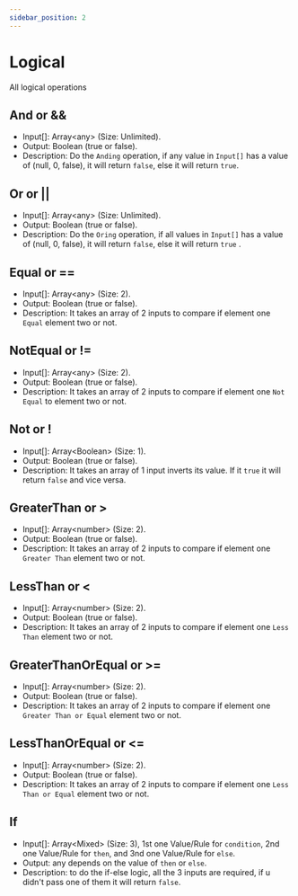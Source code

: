 ```yaml
---
sidebar_position: 2
---
```




# Logical

All logical operations

## And or && 
  * Input[]: Array<any\> (Size: Unlimited).
  * Output: Boolean (true or false).
  * Description: Do the `Anding` operation, if any value in `Input[]` has a value of (null, 0, false), it will return `false`, else it will return `true`. 
<JsonLangRunner example="8" height="10vh" key="example8"></JsonLangRunner>

## Or or ||
  * Input[]: Array<any\> (Size: Unlimited).
  * Output: Boolean (true or false).
  * Description: Do the `Oring` operation, if all values in `Input[]` has a value of (null, 0, false), it will return `false`, else it will return `true` .
<JsonLangRunner example="9" height="10vh" key="example9"></JsonLangRunner>

## Equal or ==
  * Input[]: Array<any\> (Size: 2).
  * Output: Boolean (true or false).
  * Description: It takes an array of 2 inputs to compare if element one `Equal` element two or not.
<JsonLangRunner example="10" height="10vh" key="example10"></JsonLangRunner>

## NotEqual or !=
  * Input[]: Array<any\> (Size: 2).
  * Output: Boolean (true or false).
  * Description: It takes an array of 2 inputs to compare if element one `Not Equal` to element two or not.
<JsonLangRunner example="11" height="10vh" key="example11"></JsonLangRunner>

## Not or !
  * Input[]: Array<Boolean\> (Size: 1).
  * Output: Boolean (true or false).
  * Description: It takes an array of 1 input inverts its value. If it `true` it will return `false` and vice versa.
<JsonLangRunner example="12" height="10vh" key="example12"></JsonLangRunner>

## GreaterThan or >
  * Input[]: Array<number\> (Size: 2).
  * Output: Boolean (true or false).
  * Description: It takes an array of 2 inputs to compare if element one `Greater Than` element two or not.
<JsonLangRunner example="13" height="10vh" key="example13"></JsonLangRunner>

## LessThan or <
  * Input[]: Array<number\> (Size: 2).
  * Output: Boolean (true or false).
  * Description: It takes an array of 2 inputs to compare if element one `Less Than` element two or not.
<JsonLangRunner example="14" height="10vh" key="example14"></JsonLangRunner>

## GreaterThanOrEqual or >=
  * Input[]: Array<number\> (Size: 2).
  * Output: Boolean (true or false).
  * Description: It takes an array of 2 inputs to compare if element one `Greater Than or Equal` element two or not.
<JsonLangRunner example="15" height="10vh" key="example15"></JsonLangRunner>

## LessThanOrEqual or <=
  * Input[]: Array<number\> (Size: 2).
  * Output: Boolean (true or false).
  * Description: It takes an array of 2 inputs to compare if element one `Less Than or Equal` element two or not.
<JsonLangRunner example="16" height="10vh" key="example16"></JsonLangRunner>

## If 
  * Input[]: Array<Mixed\> (Size: 3), 1st one Value/Rule for `condition`, 2nd one Value/Rule for `then`, and 3nd one Value/Rule for `else`.
  * Output: any depends on the value of `then` or `else`.
  * Description: to do the if-else logic, all the 3 inputs are required, if u didn't pass one of them it will return `false`.
<JsonLangRunner example="26" height="40vh" key="example26"></JsonLangRunner>

